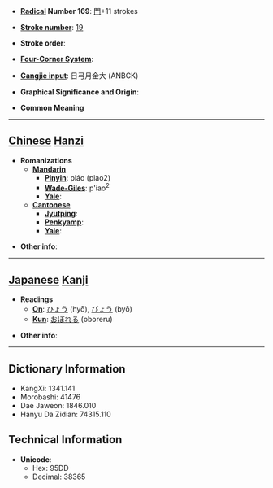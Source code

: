 * '''[[Wiktionary:Chinese radical index| Radical]] Number 169''': [[Wiktionary:Chinese radical index 門|門]]+11 strokes

* '''[[Wiktionary:Chinese total strokes index|Stroke number]]''': [[Wiktionary:Chinese total strokes index 19|19]]

* '''Stroke order''': 

* '''[[Wiktionary:Chinese four corner index|Four-Corner System]]''': 

* '''[[Wiktionary:Chinese Cangjie index|Cangjie input]]''': 日弓月金大 (ANBCK)

* '''Graphical Significance and Origin''': 

* '''Common Meaning'''

----

== [[Chinese]] [[Hanzi]] ==

* '''Romanizations'''
** '''[[Mandarin]]'''
*** '''[[Pinyin]]''': piáo (piao2)
*** '''[[Wade-Giles]]''': p'iao<sup>2</sup>
*** '''[[Yale]]''': 
** '''[[Cantonese]]'''
*** '''[[Jyutping]]''':
*** '''[[Penkyamp]]''': 
*** '''[[Yale]]''': 

* '''Other info''': 

----

== [[Japanese]] [[Kanji]] ==

* '''Readings'''
** '''[[On]]''': [[ひょう]] (hyō), [[びょう]] (byō)
** '''[[Kun]]''': [[おぼれる]] (oboreru)

* '''Other info''':  

----

== Dictionary Information ==

* KangXi: 1341.141
* Morobashi: 41476
* Dae Jaweon: 1846.010
* Hanyu Da Zidian: 74315.110

== Technical Information ==

* '''Unicode''':
** Hex: 95DD
** Decimal: 38365